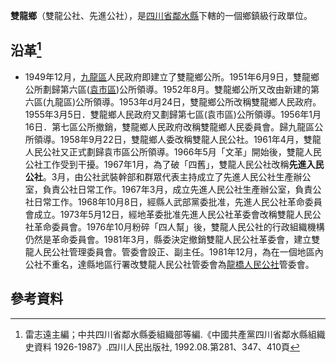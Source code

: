 '''雙龍鄉'''（雙龍公社、先進公社），是[[四川省|四川省]][[鄰水縣|鄰水縣]]下轄的一個鄉鎮級行政單位。

== 沿革<ref>雷志遠主編；中共四川省鄰水縣委組織部等編.《中國共產黨四川省鄰水縣組織史資料 1926-1987》.四川人民出版社, 1992.08.第281、347、410頁</ref>==
* 1949年12月，[[九龍區_(鄰水縣)|九龍區]]人民政府即建立了雙龍鄉公所。1951年6月9日，雙龍鄉公所劃歸第六區([[袁市區|袁市區]])公所領導。1952年8月。雙龍鄉公所又改由新建的第六區(九龍區)公所領導。1953年d月24日，雙龍鄉公所改稱雙龍鄉人民政府。1955年3月5日．雙龍鄉人民政府又劃歸第七區(袁市區)公所領導。1956年1月16日．第七區公所撤銷，雙龍鄉人民政府改稱雙龍鄉人民委員會。歸九龍區公所領導。1958年9月22日，雙龍鄉人委改稱雙龍人民公社。1961年4月，雙龍人民公社又正式劃歸袁市區公所領導。1966年5月「文革」開始後，雙龍人民公社工作受到干擾。1967年1月，為了破「四舊」，雙龍人民公社改稱'''先進入民公社'''。3月，由公社武裝幹部和群眾代表主持成立了先進人民公社生產辦公室，負責公社日常工作。1967年3月，成立先進人民公社生產辦公室，負責公社日常工作。1968年10月8日，經縣人武部黨委批准，先進人民公社革命委員會成立。1973年5月12日，經地革委批准先進人民公社革委會改稱雙龍人民公社革命委員會。1976牟10月粉碎「四人幫」後，雙龍人民公社的行政組織機構仍然是革命委員會。1981年3月，縣委決定撤銷雙龍人民公社革委會，建立雙龍人民公社管理委員會。管委會設正、副主任。1981年12月，為在一個地區內公社不重名，達縣地區行署改雙龍人民公社管委會為[[龍橋鄉_(鄰水縣)|龍橋人民公社]]管委會。 

== 參考資料 ==
{{reflist}}
{{行政區劃小作品}}
{{鄰水縣行政區劃（民國4年至民國24年7月1日）}}
{{鄰水縣行政區劃（民國24年7月1日至民國29年4月）}}
{{鄰水縣行政區劃（民國31年1月6日至民國38年12月21日）}}
{{鄰水縣行政區劃（1949年12月21日至1950年2月）}}
{{鄰水縣行政區劃（1950年2月至1951年6月9日）}}
{{鄰水縣行政區劃（1951年6月9日至1952年7月17日）}}
{{鄰水縣行政區劃（1952年7月17日至1953年4月24日）}}
{{鄰水縣行政區劃（1953年4月24日至1953年9月4日）}}
{{鄰水縣行政區劃（1953年9月4日至1955年3月5日）}}
{{鄰水縣行政區劃（1955年3月5日至1956年1月24日）}}
{{鄰水縣行政區劃（1956年1月24日至1963年5月25日）}}
{{鄰水縣行政區劃（1963年5月25日至1993年12月31日）}}
{{鄰水縣行政區劃}}